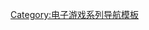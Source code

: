 {{Navbox
| name = 大流士战机系列
| title = [[大流士战机系列]]
| state = {{{state|autocollapse}}}
| listclass = hlist

| group1 = 街机游戏
| list1 =
* [[大流士战机 (游戏)|大流士战机]]
* [[大流士战机II]]
* [[大流士战机外传]]
* [[G-大流士战机]]

| group2 = 平台游戏
| list2 =
* [[大流士战机Twin]]
* [[大流士战机力量]]
* [[大流士战机爆裂]]
* [[大流士战机爆裂 編年史救世主]]
| group3 = 相关游戏
| list3 =
* [[Syvalion]]
* [[Metal Black (video game)|Metal Black]]
* [[Border Down]]

}}<noinclude>
{{collapsible option}}

{{DEFAULTSORT:Darius}}
[[Category:电子游戏系列导航模板]]
</noinclude>